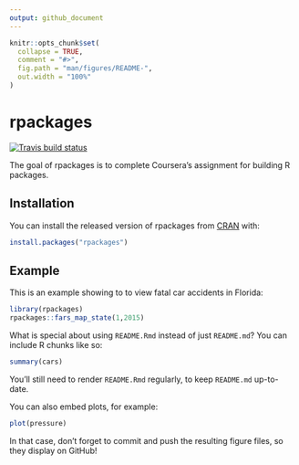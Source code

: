 ```yaml
---
output: github_document
---
```


<!-- README.md is generated from README.Rmd. Please edit that file -->

```r
knitr::opts_chunk$set(
  collapse = TRUE,
  comment = "#>",
  fig.path = "man/figures/README-",
  out.width = "100%"
)
```

# rpackages

<!-- badges: start -->
[![Travis build status](https://travis-ci.com/eyeseaevan/rpackages.svg?branch=master)](https://travis-ci.com/eyeseaevan/rpackages)
<!-- badges: end -->

The goal of rpackages is to complete Coursera's assignment for building R packages.

## Installation

You can install the released version of rpackages from [CRAN](https://CRAN.R-project.org) with:

``` r
install.packages("rpackages")
```

## Example

This is an example showing to to view fatal car accidents in Florida:

```r
library(rpackages)
rpackages::fars_map_state(1,2015)
```

What is special about using `README.Rmd` instead of just `README.md`? You can include R chunks like so:

```r
summary(cars)
```

You'll still need to render `README.Rmd` regularly, to keep `README.md` up-to-date.

You can also embed plots, for example:

```r
plot(pressure)
```

In that case, don't forget to commit and push the resulting figure files, so they display on GitHub!
